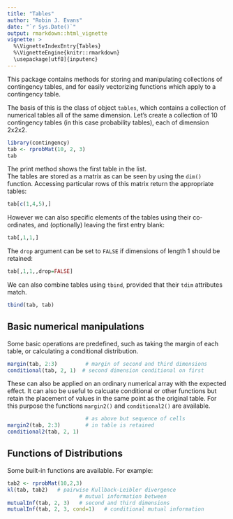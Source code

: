 ```yaml
---
title: "Tables"
author: "Robin J. Evans"
date: "`r Sys.Date()`"
output: rmarkdown::html_vignette
vignette: >
  %\VignetteIndexEntry{Tables}
  %\VignetteEngine{knitr::rmarkdown}
  \usepackage[utf8]{inputenc}
---
```


This package contains methods for storing and manipulating collections of contingency 
tables, and for easily vectorizing functions which apply to a contingency table.  

The basis of this is the class of object `tables`, which contains a collection of 
numerical tables all of the same dimension.  Let's create a collection of 10 
contingency tables (in this case probability tables), each of dimension 2x2x2.
```r
library(contingency)
tab <- rprobMat(10, 2, 3)
tab
```
The print method shows the first table in the list.  
The tables are stored as a matrix as can be seen by using the `dim()` function.  Accessing
particular rows of this matrix return the appropriate tables:
```r
tab[c(1,4,5),]
```
However we can also specific elements of the tables using their co-ordinates, and 
(optionally) leaving the first entry blank:
```r
tab[,1,1,]
```
The `drop` argument can be set to `FALSE` if dimensions
of length 1 should be retained:
```r
tab[,1,1,,drop=FALSE]
```

We can also combine tables using `tbind`, provided that their `tdim` attributes
match.
```r
tbind(tab, tab)
```

## Basic numerical manipulations

Some basic operations are predefined, such as taking the margin of each table, or 
calculating a conditional distribution.
```r
margin(tab, 2:3)         # margin of second and third dimensions
conditional(tab, 2, 1)  # second dimension conditional on first
```
These can also be applied on an ordinary numerical array 
with the expected effect.
It can also be useful to calcuate conditional or 
other functions but retain the placement of values 
in the same point as the original table.  For this 
purpose the functions `margin2()` and `conditional2()` are
available.
```r
                         # as above but sequence of cells
margin2(tab, 2:3)        # in table is retained
conditional2(tab, 2, 1)  
```

## Functions of Distributions

Some built-in functions are available.  For example:
```r
tab2 <- rprobMat(10,2,3)
kl(tab, tab2)   # pairwise Kullback-Leibler divergence
                       # mutual information between
mutualInf(tab, 2, 3)   # second and third dimensions
mutualInf(tab, 2, 3, cond=1)   # conditional mutual information
```

<!-- ## Graphical Models -->

<!-- Using the `MixedGraphs` package, one can generate  -->
<!-- distributions satisfying the Markov properties of -->
<!-- a directed acyclic graph.  For example: -->
<!-- ```{r} -->
<!-- library(MixedGraphs) -->
<!-- dag1 <- graphCr("1 -> 3 <- 2") -->
<!-- tab3 <- rDAGmodel(dag1, 10) -->
<!-- ``` -->
<!-- Now the graph implies that the first -->
<!-- and second margins are independent.  We can use  -->
<!-- `checkCI()` to confirm this.  By default it uses -->
<!-- machine precision. -->
<!-- ```{r} -->
<!-- checkCI(tab3, 1, 2)  # should be TRUE -->
<!-- checkCI(tab3, 1, 3)  # FALSE with very high prob. -->
<!-- ``` -->


